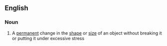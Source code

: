 ==English==

===Noun===
{{en-noun}}

# A [[permanent]] change in the [[shape]] or [[size]] of an object without breaking it or putting it under excessive stress